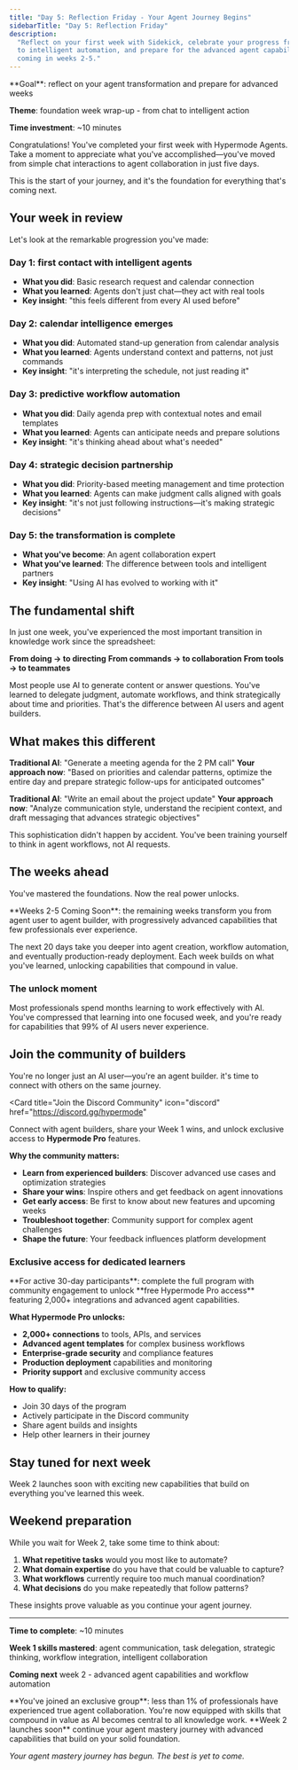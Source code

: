 ```yaml
---
title: "Day 5: Reflection Friday - Your Agent Journey Begins"
sidebarTitle: "Day 5: Reflection Friday"
description:
  "Reflect on your first week with Sidekick, celebrate your progress from chat
  to intelligent automation, and prepare for the advanced agent capabilities
  coming in weeks 2-5."
---
```


<Card title="Day 5 Challenge" icon="lightbulb">
  **Goal**: reflect on your agent transformation and prepare for advanced weeks

**Theme**: foundation week wrap-up - from chat to intelligent action

**Time investment**: ~10 minutes

</Card>

Congratulations! You've completed your first week with Hypermode Agents. Take a
moment to appreciate what you've accomplished—you've moved from simple chat
interactions to agent collaboration in just five days.

This is the start of your journey, and it's the foundation for everything that's
coming next.

## Your week in review

Let's look at the remarkable progression you've made:

### Day 1: first contact with intelligent agents

- **What you did**: Basic research request and calendar connection
- **What you learned**: Agents don't just chat—they act with real tools
- **Key insight**: "this feels different from every AI used before"

### Day 2: calendar intelligence emerges

- **What you did**: Automated stand-up generation from calendar analysis
- **What you learned**: Agents understand context and patterns, not just
  commands
- **Key insight**: "it's interpreting the schedule, not just reading it"

### Day 3: predictive workflow automation

- **What you did**: Daily agenda prep with contextual notes and email templates
- **What you learned**: Agents can anticipate needs and prepare solutions
- **Key insight**: "it's thinking ahead about what's needed"

### Day 4: strategic decision partnership

- **What you did**: Priority-based meeting management and time protection
- **What you learned**: Agents can make judgment calls aligned with goals
- **Key insight**: "it's not just following instructions—it's making strategic
  decisions"

### Day 5: the transformation is complete

- **What you've become**: An agent collaboration expert
- **What you've learned**: The difference between tools and intelligent partners
- **Key insight**: "Using AI has evolved to working with it"

## The fundamental shift

In just one week, you've experienced the most important transition in knowledge
work since the spreadsheet:

**From doing → to directing** **From commands → to collaboration** **From tools
→ to teammates**

Most people use AI to generate content or answer questions. You've learned to
delegate judgment, automate workflows, and think strategically about time and
priorities. That's the difference between AI users and agent builders.

## What makes this different

**Traditional AI**: "Generate a meeting agenda for the 2 PM call" **Your
approach now**: "Based on priorities and calendar patterns, optimize the entire
day and prepare strategic follow-ups for anticipated outcomes"

**Traditional AI**: "Write an email about the project update" **Your approach
now**: "Analyze communication style, understand the recipient context, and draft
messaging that advances strategic objectives"

This sophistication didn't happen by accident. You've been training yourself to
think in agent workflows, not AI requests.

## The weeks ahead

You've mastered the foundations. Now the real power unlocks.

<Info>
  **Weeks 2-5 Coming Soon**: the remaining weeks transform you from agent user
  to agent builder, with progressively advanced capabilities that few
  professionals ever experience.
</Info>

The next 20 days take you deeper into agent creation, workflow automation, and
eventually production-ready deployment. Each week builds on what you've learned,
unlocking capabilities that compound in value.

### The unlock moment

Most professionals spend months learning to work effectively with AI. You've
compressed that learning into one focused week, and you're ready for
capabilities that 99% of AI users never experience.

## Join the community of builders

You're no longer just an AI user—you're an agent builder. it's time to connect
with others on the same journey.

<Card
  title="Join the Discord Community"
  icon="discord"
  href="https://discord.gg/hypermode"
>
  Connect with agent builders, share your Week 1 wins, and unlock exclusive
  access to **Hypermode Pro** features.
</Card>

**Why the community matters:**

- **Learn from experienced builders**: Discover advanced use cases and
  optimization strategies
- **Share your wins**: Inspire others and get feedback on agent innovations
- **Get early access**: Be first to know about new features and upcoming weeks
- **Troubleshoot together**: Community support for complex agent challenges
- **Shape the future**: Your feedback influences platform development

### Exclusive access for dedicated learners

<Card title="Hypermode Pro Access" icon="star">
  **For active 30-day participants**: complete the full program with community
  engagement to unlock **free Hypermode Pro access** featuring 2,000+
  integrations and advanced agent capabilities.
</Card>

**What Hypermode Pro unlocks:**

- **2,000+ connections** to tools, APIs, and services
- **Advanced agent templates** for complex business workflows
- **Enterprise-grade security** and compliance features
- **Production deployment** capabilities and monitoring
- **Priority support** and exclusive community access

**How to qualify:**

- Join 30 days of the program
- Actively participate in the Discord community
- Share agent builds and insights
- Help other learners in their journey

## Stay tuned for next week

Week 2 launches soon with exciting new capabilities that build on everything
you've learned this week.

## Weekend preparation

While you wait for Week 2, take some time to think about:

1. **What repetitive tasks** would you most like to automate?
2. **What domain expertise** do you have that could be valuable to capture?
3. **What workflows** currently require too much manual coordination?
4. **What decisions** do you make repeatedly that follow patterns?

These insights prove valuable as you continue your agent journey.

---

**Time to complete**: ~10 minutes

**Week 1 skills mastered**: agent communication, task delegation, strategic
thinking, workflow integration, intelligent collaboration

**Coming next** week 2 - advanced agent capabilities and workflow automation

<Tip>
  **You've joined an exclusive group**: less than 1% of professionals have
  experienced true agent collaboration. You're now equipped with skills that
  compound in value as AI becomes central to all knowledge work.
</Tip>

<Card title="Ready for Week 2?" icon="arrow-right">
  **Week 2 launches soon** continue your agent mastery journey with advanced
  capabilities that build on your solid foundation.
</Card>

_Your agent mastery journey has begun. The best is yet to come._
